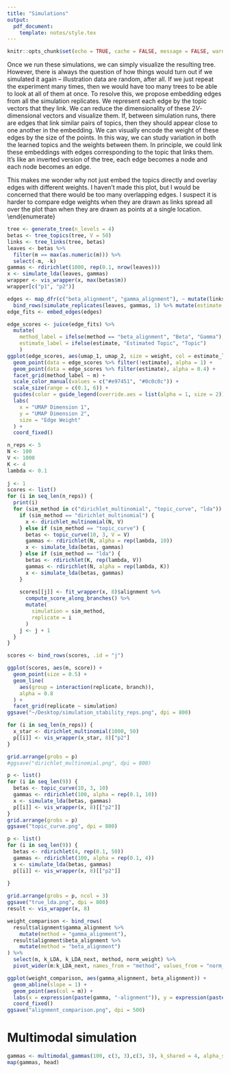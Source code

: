```yaml
---
title: "Simulations"
output:
  pdf_document:
    template: notes/style.tex
---
```


```r
knitr::opts_chunk$set(echo = TRUE, cache = FALSE, message = FALSE, warning = FALSE, fig.width = 5, fig.height = 2)
```

\begin{enumerate}
\item The purpose of simulation is to provide a controlled environment within
which we can compare alternative analysis strategies. At the very least, we can
define a distance between learned alignments and specify which choices lead to
similar and different alignments. Ideally, we could also say something about
whether one alignment is ``better'' than another, but I'm not worried if we
can't answer this definitively.

```r
library("Barycenter")
library("MCMCpack")
library("dplyr")
library("embed")
library("ggplot2")
library("gridExtra")
library("magrittr")
library("purrr")
library("stringr")
library("tidyr")
library("topicmodels")
source("R_LSY/align_topics_all_functions.R")
source("simulation_functions.R")
set.seed(123)
mytheme <- theme_minimal() + 
  theme(
    panel.grid.minor = element_blank(),
    panel.background = element_rect(fill = "#f7f7f7"),
    panel.border = element_rect(fill = NA, color = "#0c0c0c", size = 0.6),
    legend.position = "bottom"
  )
theme_set(mytheme)
```

# Evaluation Proposal

\begin{enumerate}
\item There are two failure modes for topic alignment: we may fail to recover
reliable topics, and even if we do, we may fail to properly align them across
levels. It is difficult to give formal definitions for either of these. This is
because if we simulate from a true topic model, then there can only be one
"correct" $K$ -- we would be able to evaluate estimation accuracy for that $K$,
but not the others. Since our algorithm is not positing a specific generative
mechanism for how topic hierarchies arise, we cannot appeal to the usual
strategy of (a) simulate from the generative model and (b) verify that
parameters of the generative model can be recovered, given enough signal.
\item The problem of trying to evaluate unsupervised methods without a clearly
specified generative mechanism is not a new one. It arises in evaluation of
clustering and dimensionality reduction algorithms, and a common approach there
is to simulate data with some structure known in advance. Studying the resulting
scores or clusters can be informative. For example, doing this for t-SNE and
UMAP revealed that the density of points and distances between clusters are not
captured by the reductions, and so should not be interpreted in real data
analysis.
\item Example simulation structure that we can evaluate topic alignment include,
\begin{enumerate}
\item Standard topic model at a fixed $K$. There is no real hierarchical
structure in this data, and it would be interesting to see whether the resulting
tree sheds any light on this.
\item A fixed-length topic hierarchy. This is related to the topic tree
structure from the previous section, but with more control of the resulting
tree. Specifically, branching times are all fixed in advance (specified by the
experimenter), and only depend on depth, not which particular descendant subtree
you belong to. Second, to children topics for a given node, we first simulate a
random direction associated with a node. One of the children moves in the
direction for a fixed length, the other moves in the opposite direction for the
same length.
\item Topics lying along a high-dimensional curve. There is neither hierarchical
nor topic structure here. We expect the algorithm to fit a few topics along the
curve, adding more topics intermediate between these as $K$ increases.
\item Completely uniform on simplex. There is no low-dimensional structure here.
This is a relevant reference because we want to make sure we aren't fooled into
reading topic structure in our figures when in fact there is none.
\end{enumerate}
\item Once we run these simulations, we can simply visualize the resulting tree.
However, there is always the question of how things would turn out if we
simulated it again -- illustration data are random, after all. If we just
repeat the experiment many times, then we would have too many trees to be able
to look at all of them at once.
\item To resolve this, we propose embedding edges from all the simulation
replicates. We represent each edge by the topic vectors that they link. We can
reduce the dimensionality of these $2V$-dimensional vectors and visualize them.
If, between simulation runs, there are edges that link similar pairs of topics,
then they should appear close to one another in the embedding. We can visually
encode the weight of these edges by the size of the points. In this way, we can
study variation in both the learned topics and the weights between them.
\item In principle, we could link these embeddings with edges corresponding to
the topic that links them. It's like an inverted version of the tree, each edge
becomes a node and each node becomes an edge.
\item This makes me wonder why not just embed the topics directly and overlay
edges with different weights. I haven't made this plot, but I would be concerned
that there would be too many overlapping edges. I suspect it is harder to
compare edge weights when they are drawn as links spread all over the plot than
when they are drawn as points at a single location.
\end{enumerate}

```r
tree <- generate_tree(n_levels = 4)
betas <- tree_topics(tree, V = 50)
links <- tree_links(tree, betas)
leaves <- betas %>%
  filter(m == max(as.numeric(m))) %>%
  select(-m, -k)
gammas <- rdirichlet(1000, rep(0.1, nrow(leaves)))
x <- simulate_lda(leaves, gammas)
wrapper <- vis_wrapper(x, max(betas$m))
wrapper[c("p1", "p2")]
```

```r
edges <- map_dfr(c("beta_alignment", "gamma_alignment"), ~ mutate(links, method = ., estimate = FALSE)) %>%
  bind_rows(simulate_replicates(leaves, gammas, 1) %>% mutate(estimate = TRUE))
edge_fits <- embed_edges(edges)
```

\begin{enumerate}
\item The figure below\footnote{or above, who knows with Latex} shows an example
embedding with the topic tree from before. Each column is a different depth in
the tree, the two rows are alternative alignment strategies. Each circle is an
edge embedding from one of 50 simulation replicates.
\item The most obvious pattern is that a few, but not all, edges are
consistently estimated across simulation replicates. This is visible in the
difference in transparency between edges. The more transparent edges are linking
topics that are only found in some of the simulation replicates.
\item A second observation is that the edge weights for the topic beta alignment
tree are more nearly sparse than those from the gamma alignment. The circles for
many beta alignment edges are much smaller. This might be an artifact of how the
edges are being normalized in the gamma alignment (I should check).
\end{enumerate}
 
```r
edge_scores <- juice(edge_fits) %>%
  mutate(
    method_label = ifelse(method == "beta_alignment", "Beta", "Gamma"),
    estimate_label = ifelse(estimate, "Estimated Topic", "Topic")
    )
ggplot(edge_scores, aes(umap_1, umap_2, size = weight, col = estimate_label)) +
  geom_point(data = edge_scores %>% filter(!estimate), alpha = 1) +
  geom_point(data = edge_scores %>% filter(estimate), alpha = 0.4) +
  facet_grid(method_label ~ m) +
  scale_color_manual(values = c("#e97451", "#0c0c0c")) +
  scale_size(range = c(0.1, 6)) +
  guides(color = guide_legend(override.aes = list(alpha = 1, size = 2))) +
  labs(
    x = "UMAP Dimension 1",
    y = "UMAP Dimension 2",
    size = "Edge Weight"
  ) +
  coord_fixed()
```

```r
n_reps <- 5
N <- 100
V <- 1000
K <- 4
lambda <- 0.1
  
j <- 1
scores <- list()
for (i in seq_len(n_reps)) {
  print(i)
  for (sim_method in c("dirichlet_multinomial", "topic_curve", "lda")) {
    if (sim_method == "dirichlet_multinomial") {
      x <- dirichlet_multinomial(N, V)
    } else if (sim_method == "topic_curve") {
      betas <- topic_curve(10, 3, V = V)
      gammas <- rdirichlet(N, alpha = rep(lambda, 10))
      x <- simulate_lda(betas, gammas)
    } else if (sim_method == "lda") {
      betas <- rdirichlet(K, rep(lambda, V))
      gammas <- rdirichlet(N, alpha = rep(lambda, K))
      x <- simulate_lda(betas, gammas)
    }
    
    scores[[j]] <- fit_wrapper(x, 8)$alignment %>%
      compute_score_along_branches() %>%
      mutate(
        simulation = sim_method,
        replicate = i
      )
    j <- j + 1
  }
}

scores <- bind_rows(scores, .id = "j")
```

```r
ggplot(scores, aes(m, score)) +
  geom_point(size = 0.5) +
  geom_line(
    aes(group = interaction(replicate, branch)),
    alpha = 0.8
  ) +
  facet_grid(replicate ~ simulation)
ggsave("~/Desktop/simulation_stability_reps.png", dpi = 800)
```

```r
for (i in seq_len(n_reps)) {
  x_star <- dirichlet_multinomial(1000, 50)
  p[[i]] <- vis_wrapper(x_star, 8)["p2"]
}

grid.arrange(grobs = p)
#ggsave("dirichlet_multinomial.png", dpi = 800)
```

```r
p <- list()
for (i in seq_len(9)) {
  betas <- topic_curve(10, 3, 10)
  gammas <- rdirichlet(100, alpha = rep(0.1, 10))
  x <- simulate_lda(betas, gammas)
  p[[i]] <- vis_wrapper(x, 8)[["p2"]]
}
grid.arrange(grobs = p)
ggsave("topic_curve.png", dpi = 800)
```


```r
p <- list()
for (i in seq_len(9)) {
  betas <- rdirichlet(4, rep(0.1, 50))
  gammas <- rdirichlet(100, alpha = rep(0.1, 4))
  x <- simulate_lda(betas, gammas)
  p[[i]] <- vis_wrapper(x, 8)[["p2"]]
  
}

grid.arrange(grobs = p, ncol = 3)
ggsave("true_lda.png", dpi = 800)
result <- vis_wrapper(x, 8)
```

```r
weight_comparison <- bind_rows(
  result$alignment$gamma_alignment %>%
    mutate(method = "gamma_alignment"),
  result$alignment$beta_alignment %>%
    mutate(method = "beta_alignment")
) %>%
  select(m, k_LDA, k_LDA_next, method, norm_weight) %>%
  pivot_wider(m:k_LDA_next, names_from = "method", values_from = "norm_weight")

ggplot(weight_comparison, aes(gamma_alignment, beta_alignment)) +
  geom_abline(slope = 1) +
  geom_point(aes(col = m)) +
  labs(x = expression(paste(gamma, "-alignment")), y = expression(paste(beta, "-alignment")), col = "M") +
  coord_fixed()
ggsave("alignment_comparison.png", dpi = 500)
```

# Multimodal simulation

\begin{enumerate}
\item How can we evaluate alignment of topics learned across modalities?
\item Strategy 1: We can simulate $\gamma$'s across modes so that some
``columns'' are shared between modes while others are unique. The $\beta$'s can
be completely independent, since we don't really care to compare them anyways.
\item To elaborate, choose $K_{X}, K_{Y}$, and $K_{S}$ for the number of topics
that are unique to $X$ and $Y$ and shared ($S$). For the first $K_{S}$, we can
simulate mixed memberships $\gamma_{k}^{X} \equiv \gamma_{k}^{Y}$. For the
remaining $K_{X}$ topics in $X$, we simulate $\gamma_{k}^{X}$ without regard to
$Y$ (and vice versa).
\item How can we tie together the $\gamma_{k}$'s for shared indices? A simple
approach is to use a stick breaking construction. For $k \leq K_{S}$, we
simulate,
\begin{align*}
\gamma_{k} &:= v_{k}\prod_{k^{\prime} < k} \left(1 - v_{k^{\prime}}\right) \\
v_{k} &\sim \text{Beta}\left(1, \alpha\right),
\end{align*}
and we set $\gamma_{k}^{X} = \gamma_{k}^{Y} = \gamma_{k}$. For the remaining
topics within the $X$ modality, we draw from
\begin{align*}
\gamma_{k} &:= v_{k}\prod_{k^{\prime} = 1}^{K_{S}}\left(1 - v_{k^{\prime}}\right)\prod_{k^{x} = K_{S} + 1}^{k - 1}\left(1 - v_{k^{x}}\right) \\
v_{k^{x}} &\sim \text{Beta}\left(1, \alpha\right),
\end{align*}
and similarly for mode $Y$.
\item The interpretation of the process above is that we take a stick and break
off $K_{S}$ parts, whose lengths correspond to the $\gamma_{k}$'s for the shared
topics. We then clone whatever is left of the stick, so there is one stick per
each mode. Those remaining sticks are then broken independently via the same
mechanism.
\item A downside of Strategy 1 is that it doesn't evaluate our ability to search
for ``soft'' matchings between topics across modes. The shared topics in one
mode can be perfectly matched to the shared topics in the other.
\end{enumerate}

```r
gammas <- multimodal_gammas(100, c(3, 3),c(3, 3), k_shared = 4, alpha_shared = 3)
map(gammas, head)
```
